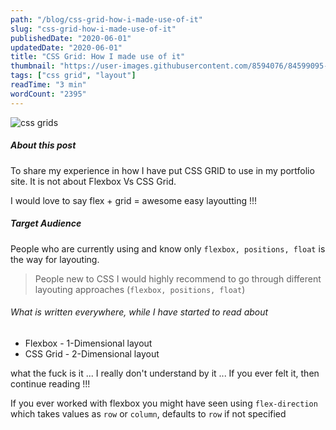 ```yaml
---
path: "/blog/css-grid-how-i-made-use-of-it"
slug: "css-grid-how-i-made-use-of-it"
publishedDate: "2020-06-01"
updatedDate: "2020-06-01"
title: "CSS Grid: How I made use of it"
thumbnail: "https://user-images.githubusercontent.com/8594076/84599095-29047080-ae8d-11ea-8df1-117ac518e36a.png"
tags: ["css grid", "layout"]
readTime: "3 min"
wordCount: "2395"
---
```


![css grids](https://user-images.githubusercontent.com/8594076/84599095-29047080-ae8d-11ea-8df1-117ac518e36a.png)

##### About this post

To share my experience in how I have put CSS GRID to use in my portfolio site. It is not about Flexbox Vs CSS Grid.

I would love to say flex + grid = awesome easy layoutting !!!

##### Target Audience

People who are currently using and know only `flexbox, positions, float` is the way for layouting.

> People new to CSS I would highly recommend to go through different layouting approaches (`flexbox, positions, float`)

###### What is written everywhere, while I have started to read about

* Flexbox - 1-Dimensional layout
* CSS Grid - 2-Dimensional layout

what the fuck is it ... I really don't understand by it ... If you ever felt it, then continue reading !!!

If you ever worked with flexbox you might have seen using `flex-direction` which takes values as `row` or `column`, defaults to `row` if not specified

